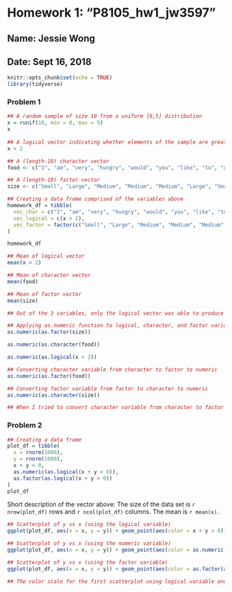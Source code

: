 
# Homework 1: "P8105_hw1_jw3597"
## Name: Jessie Wong 
## Date: Sept 16, 2018

```r
knitr::opts_chunk$set(echo = TRUE)
library(tidyverse)
```

### Problem 1 
```r
## A random sample of size 10 from a uniform [0,5] distribution
x = runif(10, min = 0, max = 5)
x
  
## A logical vector indicating whether elements of the sample are greater than 2
x > 2

## A (length-10) character vector
food <- c("I", "am", "very", "hungry", "would", "you", "like", "to", "go", "eat")

## A (length-10) factor vector
size <- c("Small", "Large", "Medium", "Medium", "Medium", "Large", "Small", "Large", "Large", "Medium")

## Creating a data frame comprised of the variables above
homework_df = tibble(
  vec_char = c("I", "am", "very", "hungry", "would", "you", "like", "to", "go", "eat"),
  vec_logical = c(x > 2),
  vec_factor = factor(c("Small", "Large", "Medium", "Medium", "Medium", "Large", "Small", "Large", "Large", "Medium"))
)

homework_df
```


```r
## Mean of logical vector 
mean(x > 2)

## Mean of character vector
mean(food)

## Mean of factor vector
mean(size)

## Out of the 3 variables, only the logical vector was able to produce a mean (0.6). It did not work for character and factor vector because both are not numeric or logical. 
```


```r
## Applying as.numeric function to logical, character, and factor variables
as.numeric(as.factor(size))

as.numeric(as.character(food))

as.numeric(as.logical(x > 2))
```

```r
## Converting character variable from character to factor to numeric
as.numeric(as.factor(food))

## Converting factor variable from factor to character to numeric
as.numeric(as.character(size))

## When I tried to convert character variable from character to factor to numeric, I was able to make the conversion and the output was numeric. However, when I tried converting factor variable from factor to character to numeric, the output was all NA.
```

### Problem 2
```r
## Creating a data frame 
plot_df = tibble(
  x = rnorm(1000),
  y = rnorm(1000),
  x + y > 0,
  as.numeric(as.logical(x + y > 0)),
  as.factor(as.logical(x + y > 0))
)
plot_df
```

Short description of the vector above: 
The size of the data set is `r nrow(plot_df)` rows and `r ncol(plot_df)` columns. The mean is `r mean(x)`. 

```r
## Scatterplot of y vs x (using the logical variable)
ggplot(plot_df, aes(x = x, y = y)) + geom_point(aes(color = x + y > 0))

## Scatterplot of y vs x (using the numeric variable)
ggplot(plot_df, aes(x = x, y = y)) + geom_point(aes(color = as.numeric(as.logical(x + y > 0))))

## Scatterplot of y vs x (using the factor variable)
ggplot(plot_df, aes(x = x, y = y)) + geom_point(aes(color = as.factor(as.logical(x + y > 0))))

## The color scale for the first scatterplot using logical variable and the third scatterplot using factor variable consisted of two contrasting colors (red and blue) representing "true" or "false". The color scale for the second scatterplot using numeric variable, consisted of a blue gradient corresponding to values from 0.00 to 1.00.  
```

